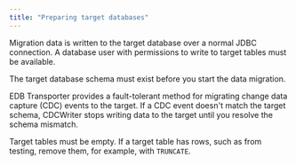 ```yaml
---
title: "Preparing target databases"
---
```


<div id="preparing_target_databases" class="registered_link"></div>

Migration data is written to the target database over a normal JDBC connection. A database user with permissions to write to target tables must be available.

The target database schema must exist before you start the data migration.

EDB Transporter provides a fault-tolerant method for migrating change data capture (CDC) events to the target. If a CDC event doesn't match the target schema, CDCWriter stops writing data to the target until you resolve the schema mismatch.

Target tables must be empty. If a target table has rows, such as from testing, remove them, for example, with `TRUNCATE`.